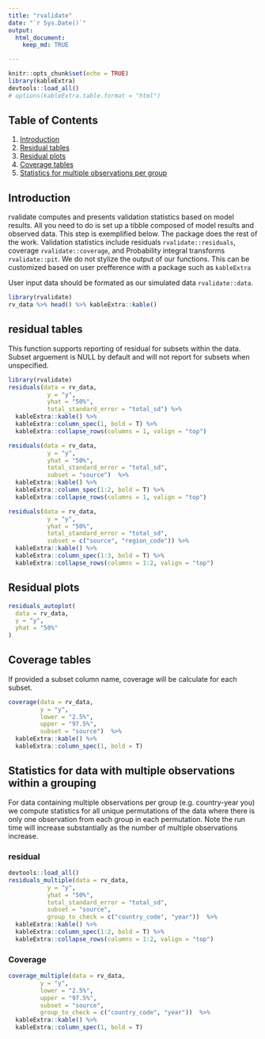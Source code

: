 ```yaml
---
title: "rvalidate"
date: "`r Sys.Date()`"
output:
  html_document:
    keep_md: TRUE

---
```


```r
knitr::opts_chunk$set(echo = TRUE)
library(kableExtra)
devtools::load_all()
# options(kableExtra.table.format = "html")
```


## Table of Contents
1. [Introduction](#intro)
2. [Residual tables](#2)
3. [Residual plots](#3)
4. [Coverage tables](#4)
5. [Statistics for multiple observations per group](#5)

## <a name="intro"></a>
## Introduction
rvalidate computes and presents validation statistics based on model results. All you need to do is set up a tibble composed of model results and observed data. This step is exemplified below. The package does the rest of the work. Validation statistics include residuals `rvalidate::residuals`, coverage `rvalidate::coverage`, and Probability integral transforms `rvalidate::pit`. We do not stylize the output of our functions. This can be customized based on user prefference with a package such as `kableExtra`

User input data should be formated as our simulated data `rvalidate::data`.
```r
library(rvalidate)
rv_data %>% head() %>% kableExtra::kable()
```



## <a name="2"></a>
## residual tables
This function supports reporting of residual for subsets within the data. Subset arguement is NULL by default and will not report for subsets when unspecified.
```r
library(rvalidate)
residuals(data = rv_data,
           y = "y",
           yhat = "50%",
           total_standard_error = "total_sd") %>%
  kableExtra::kable() %>%
  kableExtra::column_spec(1, bold = T) %>%
  kableExtra::collapse_rows(columns = 1, valign = "top")
```

```r
residuals(data = rv_data,
           y = "y",
           yhat = "50%",
           total_standard_error = "total_sd",
           subset = "source")  %>%
  kableExtra::kable() %>%
  kableExtra::column_spec(1:2, bold = T) %>%
  kableExtra::collapse_rows(columns = 1, valign = "top")
```

```r
residuals(data = rv_data,
           y = "y",
           yhat = "50%",
           total_standard_error = "total_sd",
           subset = c("source", "region_code")) %>%
  kableExtra::kable() %>%
  kableExtra::column_spec(1:3, bold = T) %>%
  kableExtra::collapse_rows(columns = 1:2, valign = "top")
```


## <a name="3"></a>
## Residual plots
```r
residuals_autoplot(
  data = rv_data,
  y = "y",
  yhat = "50%"
)
```


## <a name="4"></a>
## Coverage tables
If provided a subset column name, coverage will be calculate for each subset.
```r
coverage(data = rv_data,
         y = "y",
         lower = "2.5%",
         upper = "97.5%",
         subset = "source")  %>%
  kableExtra::kable() %>%
  kableExtra::column_spec(1, bold = T)
```

## <a name="5"></a>
## Statistics for data with multiple observations within a grouping
For data containing multiple observations per group (e.g. country-year you) we compute statistics for all unique permutations of the data where there is only one observation from each group in each permutation. Note the run time will increase substantially as the number of multiple observations increase.

### residual
```r
devtools::load_all()
residuals_multiple(data = rv_data,
           y = "y",
           yhat = "50%",
           total_standard_error = "total_sd",
           subset = "source",
           group_to_check = c("country_code", "year"))  %>%
  kableExtra::kable() %>%
  kableExtra::column_spec(1:2, bold = T) %>%
  kableExtra::collapse_rows(columns = 1:2, valign = "top")
```

### Coverage
```r
coverage_multiple(data = rv_data,
         y = "y",
         lower = "2.5%",
         upper = "97.5%",
         subset = "source",
         group_to_check = c("country_code", "year"))  %>%
  kableExtra::kable() %>%
  kableExtra::column_spec(1, bold = T)

```
